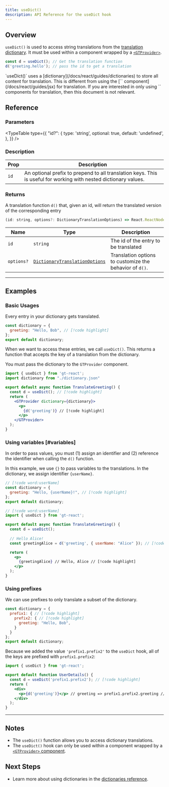 ```yaml
---
title: useDict()
description: API Reference for the useDict hook
---
```


## Overview

`useDict()` is used to access string translations from the [translation dictionary](/docs/react/guides/dictionaries).
It must be used within a component wrapped by a [`<GTProvider>`](/docs/react/api/components/gtprovider).

```jsx
const d = useDict(); // Get the translation function
d('greeting.hello'); // pass the id to get a translation
```


<Callout>
  `useDict()` uses a [dictionary](/docs/react/guides/dictionaries) to store all content for translation.
  This is different from using the [`<T>` component](/docs/react/guides/jsx) for translation.
  If you are interested in only using `<T>` components for translation, then this document is not relevant.
</Callout>

## Reference

### Parameters

<TypeTable
  type={{
    "id?": {
        type: 'string',
        optional: true,
        default: 'undefined',
    },
  }}
/>

### Description

| Prop | Description |
| ---- | ----------- |
| `id` | An optional prefix to prepend to all translation keys. This is useful for working with nested dictionary values.|


### Returns

A translation function `d()` that, given an id, will return the translated version of the corresponding entry

```jsx
(id: string, options?: DictionaryTranslationOptions) => React.ReactNode
```

| Name                  | Type | Description                                                                 |
|-----------------------|--|-----------------------------------------------------------------------------|
| `id`             | `string` | The id of the entry to be translated                                     |
| `options?`            | [`DictionaryTranslationOptions`](/docs/react/api/types/DictionaryTranslationOptions) | Translation options to customize the behavior of `d()`. |

---

## Examples

### Basic Usages
Every entry in your dictionary gets translated.

```jsx title="dictionary.jsx" copy
const dictionary = {
  greeting: "Hello, Bob", // [!code highlight]
};
export default dictionary;
```

When we want to access these entries, we call `useDict()`.
This returns a function that accepts the key of a translation from the dictionary.

You must pass the dictionary to the `GTProvider` component.

```jsx title="TranslateGreeting.jsx" copy
import { useDict } from 'gt-react';
import dictionary from "./dictionary.json"

export default async function TranslateGreeting() {
  const d = useDict(); // [!code highlight]
  return (
    <GTProvider dictionary={dictionary}>
      <p>
        {d('greeting')} // [!code highlight]
      </p>
    </GTProvider>
  );
}
```

### Using variables [#variables]
In order to pass values, you must (1) assign an identifier and (2) reference the identifier when calling the `d()` function.

In this example, we use `{}` to pass variables to the translations.
In the dictionary, we assign identifier `{userName}`.

```jsx title="dictionary.jsx" copy
// [!code word:userName]
const dictionary = {
  greeting: "Hello, {userName}!", // [!code highlight]
};
export default dictionary;
```

```jsx title="TranslateGreeting.jsx" copy
// [!code word:userName]
import { useDict } from 'gt-react';

export default async function TranslateGreeting() {
  const d = useDict();
  
  // Hello Alice!
  const greetingAlice = d('greeting', { userName: "Alice" }); // [!code highlight]

  return (
    <p>
      {greetingAlice} // Hello, Alice // [!code highlight]
    </p>
  );
}
```

### Using prefixes

We can use prefixes to only translate a subset of the dictionary.
```jsx  title="dictionary.jsx" copy
const dictionary = {
  prefix1: { // [!code highlight]
    prefix2: { // [!code highlight]
      greeting: "Hello, Bob",
    }
  }
};
export default dictionary;
```
Because we added the value `'prefix1.prefix2'` to the `useDict` hook, all of the keys are prefixed with `prefix1.prefix2`:
```jsx title="UserDetails.jsx" copy
import { useDict } from 'gt-react';

export default function UserDetails() {
  const d = useDict('prefix1.prefix2'); // [!code highlight]
  return (
    <div>
      <p>{d('greeting')}</p> // greeting => prefix1.prefix2.greeting // [!code highlight]
    </div>
  );
}
```
--- 
## Notes
 * The `useDict()` function allows you to access dictionary translations.
 * The `useDict()` hook can only be used within a component wrapped by a [`<GTProvider>` component](/docs/react/api/components/gtprovider).

## Next Steps
 * Learn more about using dictionaries in the [dictionaries reference](/docs/react/guides/dictionaries).